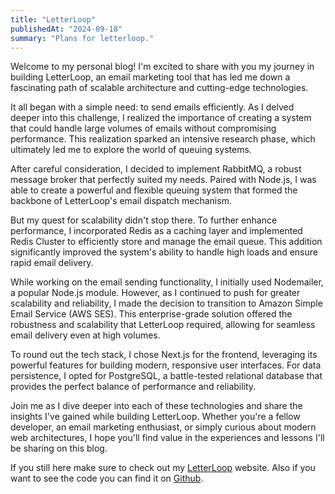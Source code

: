 ```yaml
---
title: "LetterLoop"
publishedAt: "2024-09-18"
summary: "Plans for letterloop."
---
```


Welcome to my personal blog! I'm excited to share with you my journey in building LetterLoop, an email marketing tool that has led me down a fascinating path of scalable architecture and cutting-edge technologies.

It all began with a simple need: to send emails efficiently. As I delved deeper into this challenge, I realized the importance of creating a system that could handle large volumes of emails without compromising performance. This realization sparked an intensive research phase, which ultimately led me to explore the world of queuing systems.

After careful consideration, I decided to implement RabbitMQ, a robust message broker that perfectly suited my needs. Paired with Node.js, I was able to create a powerful and flexible queuing system that formed the backbone of LetterLoop's email dispatch mechanism.

But my quest for scalability didn't stop there. To further enhance performance, I incorporated Redis as a caching layer and implemented Redis Cluster to efficiently store and manage the email queue. This addition significantly improved the system's ability to handle high loads and ensure rapid email delivery.

While working on the email sending functionality, I initially used Nodemailer, a popular Node.js module. However, as I continued to push for greater scalability and reliability, I made the decision to transition to Amazon Simple Email Service (AWS SES). This enterprise-grade solution offered the robustness and scalability that LetterLoop required, allowing for seamless email delivery even at high volumes.

To round out the tech stack, I chose Next.js for the frontend, leveraging its powerful features for building modern, responsive user interfaces. For data persistence, I opted for PostgreSQL, a battle-tested relational database that provides the perfect balance of performance and reliability.

Join me as I dive deeper into each of these technologies and share the insights I've gained while building LetterLoop. Whether you're a fellow developer, an email marketing enthusiast, or simply curious about modern web architectures, I hope you'll find value in the experiences and lessons I'll be sharing on this blog.
 

 If you still here make sure to check out my [LetterLoop](https://letterloop-navy.vercel.app) website. Also if you want to see the code you can find it on [Github](https://github.com/sahilq312/letterloop).
